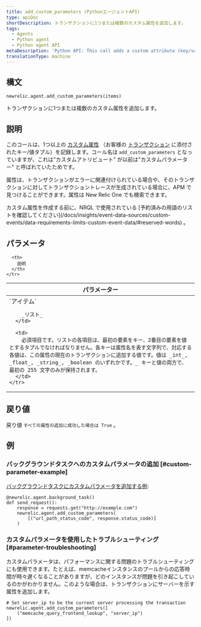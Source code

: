 ```yaml
---
title: add_custom_parameters (PythonエージェントAPI)
type: apiDoc
shortDescription: トランザクションに1つまたは複数のカスタム属性を追加します。
tags:
  - Agents
  - Python agent
  - Python agent API
metaDescription: 'Python API: This call adds a custom attribute (key/value tuple) to a transaction.'
translationType: machine
---
```


## 構文

```
newrelic.agent.add_custom_parameters(items)
```

トランザクションに1つまたは複数のカスタム属性を追加します。

## 説明

このコールは、1つ以上の [カスタム属性](/docs/accounts-partnerships/education/getting-started-new-relic/glossary#attribute) （お客様の [トランザクション](/docs/accounts-partnerships/education/getting-started-new-relic/glossary#transaction) に添付されたキー/値タプル）を記録します。コール名は `add_custom_parameters` となっていますが、これは"カスタムアトリビュート" が以前は"カスタムパラメーター" と呼ばれていたためです。

属性は、トランザクションがエラーに関連付けられている場合や、そのトランザクションに対してトランザクショントレースが生成されている場合に、APM で見つけることができます。属性は New Relic One でも検索できます。

<Callout variant="important">
  カスタム属性を作成する前に、NRQL で使用されている [予約済みの用語のリストを確認してください](/docs/insights/event-data-sources/custom-events/data-requirements-limits-custom-event-data/#reserved-words) 。
</Callout>

## パラメータ

<table>
  <thead>
    <tr>
      <th width="25%">
        パラメーター
      </th>

      <th>
        説明
      </th>
    </tr>
  </thead>

  <tbody>
    <tr>
      <td>
        `アイテム`

        _リスト_
      </td>

      <td>
        必須項目です。リストの各項目は、最初の要素をキー、2番目の要素を値とするタプルでなければなりません。各キーは属性名を表す文字列で、対応する各値は、この属性の現在のトランザクションに追加する値です。値は _int_, _float_, _string_, _boolean のいずれかです。_ キーと値の両方で、最初の 255 文字のみが保持されます。
      </td>
    </tr>
  </tbody>
</table>

## 戻り値

戻り値 `すべての属性の追加に成功した場合は True` 。

## 例

### バックグラウンドタスクへのカスタムパラメータの追加 [#custom-parameter-example]

[バックグラウンドタスクにカスタムパラメータを追加する例](/docs/agents/python-agent/python-agent-api/background_task):

```
@newrelic.agent.background_task()
def send_request():
    response = requests.get("http://example.com")
    newrelic.agent.add_custom_parameters(
        [("url_path_status_code", response.status_code)]
    )
```

### カスタムパラメータを使用したトラブルシューティング [#parameter-troubleshooting]

カスタムパラメータは、パフォーマンスに関する問題のトラブルシューティングにも使用できます。たとえば、memcacheインスタンスのプールからの応答時間が時々遅くなることがありますが、どのインスタンスが問題を引き起こしているのかがわかりません。このような場合は、トランザクションにサーバーを示す属性を追加します。

```
# Set server_ip to be the current server processing the transaction
newrelic.agent.add_custom_parameters([
    ("memcache_query_frontend_lookup", "server_ip")
])
```
